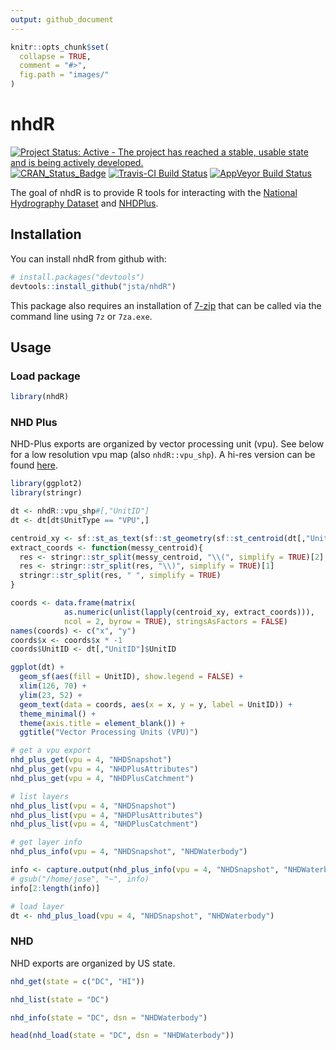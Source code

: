 ```yaml
---
output: github_document
---
```


<!-- README.md is generated from README.Rmd. Please edit that file -->

```r
knitr::opts_chunk$set(
  collapse = TRUE,
  comment = "#>",
  fig.path = "images/"
)
```

# nhdR

[![Project Status: Active - The project has reached a stable, usable state and is being actively developed.](http://www.repostatus.org/badges/latest/active.svg)](http://www.repostatus.org/#active)
[![CRAN\_Status\_Badge](http://www.r-pkg.org/badges/version/nhdR)](https://cran.r-project.org/package=nhdR) 
[![Travis-CI Build Status](https://travis-ci.org/jsta/nhdR.svg?branch=master)](https://travis-ci.org/jsta/nhdR)
[![AppVeyor Build Status](https://ci.appveyor.com/api/projects/status/github/jsta/nhdR?branch=master&svg=true)](https://ci.appveyor.com/project/jsta/nhdR)

The goal of nhdR is to provide R tools for interacting with the [National Hydrography Dataset](https://nhd.usgs.gov/) and [NHDPlus](http://www.horizon-systems.com/nhdplus/).

## Installation

You can install nhdR from github with:

```r
# install.packages("devtools")
devtools::install_github("jsta/nhdR")
```

This package also requires an installation of [7-zip](http://www.7-zip.org/) that can be called via the command line using `7z` or `7za.exe`.

## Usage
### Load package

```r
library(nhdR)
```

### NHD Plus

NHD-Plus exports are organized by vector processing unit (vpu). See below for a low resolution vpu map (also `nhdR::vpu_shp`). A hi-res version can be found [here](http://www.horizon-systems.com/NHDPlus/NHDPlusV2_data.php).

```r
library(ggplot2)
library(stringr)

dt <- nhdR::vpu_shp#[,"UnitID"]
dt <- dt[dt$UnitType == "VPU",]

centroid_xy <- sf::st_as_text(sf::st_geometry(sf::st_centroid(dt[,"UnitID"])))
extract_coords <- function(messy_centroid){
  res <- stringr::str_split(messy_centroid, "\\(", simplify = TRUE)[2]
  res <- stringr::str_split(res, "\\)", simplify = TRUE)[1]
  stringr::str_split(res, " ", simplify = TRUE)
}

coords <- data.frame(matrix(
            as.numeric(unlist(lapply(centroid_xy, extract_coords))),
            ncol = 2, byrow = TRUE), stringsAsFactors = FALSE)
names(coords) <- c("x", "y")
coords$x <- coords$x * -1
coords$UnitID <- dt[,"UnitID"]$UnitID

ggplot(dt) +
  geom_sf(aes(fill = UnitID), show.legend = FALSE) +
  xlim(126, 70) +
  ylim(23, 52) +
  geom_text(data = coords, aes(x = x, y = y, label = UnitID)) +
  theme_minimal() +
  theme(axis.title = element_blank()) +
  ggtitle("Vector Processing Units (VPU)")
```

```r
# get a vpu export
nhd_plus_get(vpu = 4, "NHDSnapshot")
nhd_plus_get(vpu = 4, "NHDPlusAttributes")
nhd_plus_get(vpu = 4, "NHDPlusCatchment")
```

```r
# list layers
nhd_plus_list(vpu = 4, "NHDSnapshot")
nhd_plus_list(vpu = 4, "NHDPlusAttributes")
nhd_plus_list(vpu = 4, "NHDPlusCatchment")
```

```r
# get layer info
nhd_plus_info(vpu = 4, "NHDSnapshot", "NHDWaterbody")
```

```r
info <- capture.output(nhd_plus_info(vpu = 4, "NHDSnapshot", "NHDWaterbody"))
# gsub("/home/jose", "~", info)
info[2:length(info)]
```

```r
# load layer
dt <- nhd_plus_load(vpu = 4, "NHDSnapshot", "NHDWaterbody")
```

### NHD

NHD exports are organized by US state. 

```r
nhd_get(state = c("DC", "HI"))
```

```r
nhd_list(state = "DC")
```

```r
nhd_info(state = "DC", dsn = "NHDWaterbody")
```

```r
head(nhd_load(state = "DC", dsn = "NHDWaterbody"))
```
